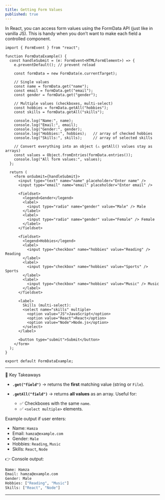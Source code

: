 ```yaml
---
title: Getting Form Values
published: true
---
```


In React, you can access form values using the FormData API (just like in vanilla JS). This is handy when you don’t want to make each field a controlled component.

```tsx
import { FormEvent } from "react";

function FormDataExample() {
  const handleSubmit = (e: FormEvent<HTMLFormElement>) => {
    e.preventDefault(); // prevent reload

    const formData = new FormData(e.currentTarget);

    // Single values
    const name = formData.get("name"); 
    const email = formData.get("email");
    const gender = formData.get("gender");

    // Multiple values (checkboxes, multi-select)
    const hobbies = formData.getAll("hobbies"); 
    const skills = formData.getAll("skills");

    console.log("Name:", name);
    console.log("Email:", email);
    console.log("Gender:", gender);
    console.log("Hobbies:", hobbies);   // array of checked hobbies
    console.log("Skills:", skills);     // array of selected skills

    // Convert everything into an object (⚠️ getAll() values stay as arrays)
    const values = Object.fromEntries(formData.entries());
    console.log("All form values:", values);
  };

  return (
    <form onSubmit={handleSubmit}>
      <input type="text" name="name" placeholder="Enter name" />
      <input type="email" name="email" placeholder="Enter email" />

      <fieldset>
        <legend>Gender</legend>
        <label>
          <input type="radio" name="gender" value="Male" /> Male
        </label>
        <label>
          <input type="radio" name="gender" value="Female" /> Female
        </label>
      </fieldset>

      <fieldset>
        <legend>Hobbies</legend>
        <label>
          <input type="checkbox" name="hobbies" value="Reading" /> Reading
        </label>
        <label>
          <input type="checkbox" name="hobbies" value="Sports" /> Sports
        </label>
        <label>
          <input type="checkbox" name="hobbies" value="Music" /> Music
        </label>
      </fieldset>

      <label>
        Skills (multi-select): 
        <select name="skills" multiple>
          <option value="JS">JavaScript</option>
          <option value="React">React</option>
          <option value="Node">Node.js</option>
        </select>
      </label>

      <button type="submit">Submit</button>
    </form>
  );
}

export default FormDataExample;
```

---

🔎 Key Takeaways

* **`.get("field")`** → returns the **first** matching value (string or `File`).
* **`.getAll("field")`** → returns **all values** as an array. Useful for:

  * ✅ Checkboxes with the same `name`.
  * ✅ `<select multiple>` elements.

Example output if user enters:

* Name: `Hamza`
* Email: `hamza@example.com`
* Gender: `Male`
* Hobbies: `Reading`, `Music`
* Skills: `React`, `Node`

👉 Console output:

```bash
Name: Hamza
Email: hamza@example.com
Gender: Male
Hobbies: ["Reading", "Music"]
Skills: ["React", "Node"]
```

---

